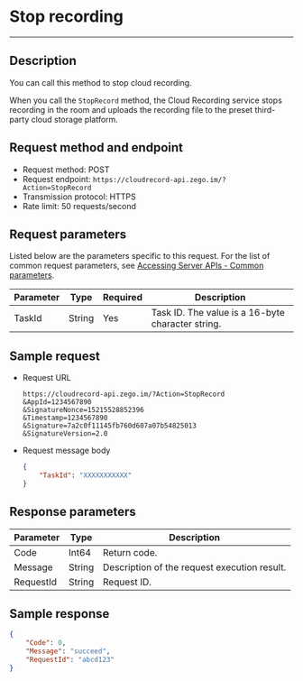# Stop recording
---


## Description

You can call this method to stop cloud recording.

When you call the `StopRecord` method, the Cloud Recording service stops recording in the room and uploads the recording file to the preset third-party cloud storage platform.

## Request method and endpoint

- Request method: POST
- Request endpoint: `https://cloudrecord-api.zego.im/?Action=StopRecord`
- Transmission protocol: HTTPS
- Rate limit: 50 requests/second

## Request parameters

Listed below are the parameters specific to this request. For the list of common request parameters, see [Accessing Server APIs - Common parameters](./Accessing%20Server%20APIs.mdx#common-parameters).

| Parameter | Type | Required | Description |
|-----------|------|----------|-------------|
| TaskId | String | Yes | Task ID. The value is a 16-byte character string. |

## Sample request

- Request URL  
    ```
    https://cloudrecord-api.zego.im/?Action=StopRecord
    &AppId=1234567890
    &SignatureNonce=15215528852396
    &Timestamp=1234567890
    &Signature=7a2c0f11145fb760d607a07b54825013
    &SignatureVersion=2.0
    ```
- Request message body  
    ```json
    {
        "TaskId": "XXXXXXXXXXX"
    }
    ```

## Response parameters

| Parameter | Type | Description |
|-----------|------|-------------|
| Code | Int64 | Return code. |
| Message | String | Description of the request execution result. |
| RequestId | String | Request ID. |

## Sample response

```json
{
    "Code": 0,
    "Message": "succeed",
    "RequestId": "abcd123"
}
```
